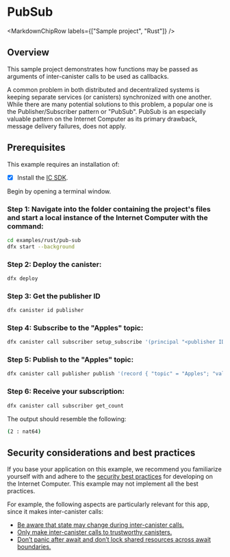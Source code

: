 
# PubSub

<MarkdownChipRow labels={["Sample project", "Rust"]} />

## Overview
This sample project demonstrates how functions may be passed as arguments of inter-canister calls to be used as callbacks.

A common problem in both distributed and decentralized systems is keeping separate services (or canisters) synchronized with one another. While there are many potential solutions to this problem, a popular one is the Publisher/Subscriber pattern or "PubSub". PubSub is an especially valuable pattern on the Internet Computer as its primary drawback, message delivery failures, does not apply.

## Prerequisites
This example requires an installation of:

- [x] Install the [IC SDK](https://internetcomputer.org/docs/current/developer-docs/setup/install/index.mdx).

Begin by opening a terminal window.

### Step 1: Navigate into the folder containing the project's files and start a local instance of the Internet Computer with the command:

```bash
cd examples/rust/pub-sub
dfx start --background
```

### Step 2: Deploy the canister:

```bash
dfx deploy
```

### Step 3: Get the publisher ID

```bash
dfx canister id publisher
```

### Step 4: Subscribe to the "Apples" topic:

```bash
dfx canister call subscriber setup_subscribe '(principal "<publisher ID from Step 3>", "Apples")'
```

### Step 5: Publish to the "Apples" topic:

```bash
dfx canister call publisher publish '(record { "topic" = "Apples"; "value" = 2 })'
```

### Step 6: Receive your subscription:

```bash
dfx canister call subscriber get_count
```

The output should resemble the following:

```bash
(2 : nat64)
```

## Security considerations and best practices

If you base your application on this example, we recommend you familiarize yourself with and adhere to the [security best practices](https://internetcomputer.org/docs/current/references/security/) for developing on the Internet Computer. This example may not implement all the best practices.

For example, the following aspects are particularly relevant for this app, since it makes inter-canister calls: 
* [Be aware that state may change during inter-canister calls.](https://internetcomputer.org/docs/current/references/security/rust-canister-development-security-best-practices#be-aware-that-state-may-change-during-inter-canister-calls)
* [Only make inter-canister calls to trustworthy canisters.](https://internetcomputer.org/docs/current/references/security/rust-canister-development-security-best-practices#only-make-inter-canister-calls-to-trustworthy-canisters)
* [Don’t panic after await and don’t lock shared resources across await boundaries.](https://internetcomputer.org/docs/current/references/security/rust-canister-development-security-best-practices#dont-panic-after-await-and-dont-lock-shared-resources-across-await-boundaries)
